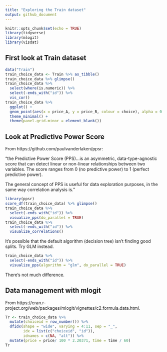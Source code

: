 ```yaml
---
title: "Exploring the Train dataset"
output: github_document
---
```


```r
knitr::opts_chunk$set(echo = TRUE)
library(tidyverse)
library(mlogit)
library(visdat)
```

## First look at Train dataset

```r
data("Train")
train_choice_data <- Train %>% as_tibble()
train_choice_data %>% glimpse()
train_choice_data %>%
  select(where(is.numeric)) %>% 
  select(-ends_with("id")) %>% 
  vis_cor()
train_choice_data %>%
  ggplot() +
  geom_point(aes(x = price_A, y = price_B, colour = choice), alpha = 0.2) +
  theme_minimal() +
  theme(panel.grid.minor = element_blank())
```

## Look at Predictive Power Score

From https://github.com/paulvanderlaken/ppsr:

"the Predictive Power Score (PPS)...is an asymmetric, data-type-agnostic score that can detect linear or non-linear relationships between two variables. The score ranges from 0 (no predictive power) to 1 (perfect predictive power).

The general concept of PPS is useful for data exploration purposes, in the same way correlation analysis is."

```r
library(ppsr)
score_df(train_choice_data) %>% glimpse()
train_choice_data %>% 
  select(-ends_with("id")) %>% 
  visualize_pps(do_parallel = TRUE)
train_choice_data %>% 
  select(-ends_with("id")) %>% 
  visualize_correlations()

```

It's possible that the default algorithm (decision tree) isn't finding good splits. Try GLM instead.

```r
train_choice_data %>% 
  select(-ends_with("id")) %>% 
  visualize_pps(algorithm = "glm", do_parallel = TRUE)

```

There's not much difference.

## Data management with mlogit

From https://cran.r-project.org/web/packages/mlogit/vignettes/c2.formula.data.html.

```r
Tr <- train_choice_data %>% 
  mutate(choiceid = row_number()) %>% 
  dfidx(shape = "wide", varying = 4:11, sep = "_",
        idx = list(c("choiceid", "id")),
        idnames = c(NA, "alt")) %>% 
  mutate(price = price/ 100 * 2.20371, time = time / 60)
Tr
```


